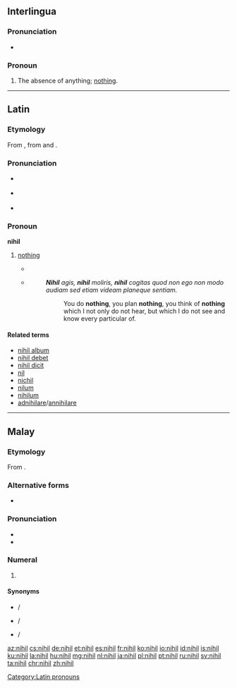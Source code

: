 ==Interlingua==

===Pronunciation===
* {{IPA|/ˈnihil/|lang=ia}}

===Pronoun===
{{head|ia|pronoun}}

# {{context|indefinite|lang=ia}} The absence of anything; [[nothing]].

----

==Latin==

===Etymology===
From {{term|nihilum|lang=la}}, from {{term|ne-||not|lang=la}} and {{term|hilum||a [[trifle]], a [[bagatelle]]|lang=la}}.

===Pronunciation===
* {{a|Classical}} {{IPA|/ˈni.hil/|lang=la}}
* {{a|Ecclesiastical}} {{IPA|/ˈni.kil/|lang=la}}
* {{audio|la-cls-nihil.ogg|Audio (Classical)|lang=la}}

===Pronoun===
'''nihil''' {{g|n}} 

# {{context|indefinite|lang=la}} [[nothing]]
#* {{Q|la|Terence|Heauton Timorumenos|1|77|quote=Homo sum, humani '''nihil''' a me alienum puto.|trans=I am a man, I consider '''nothing''' that is human alien to me.}}
#* {{RQ:Cicero Catiline}}
#*: '''''Nihil''' agis, '''nihil''' moliris, '''nihil''' cogitas quod non ego non modo audiam sed etiam videam planeque sentiam.''
#*:: You do '''nothing''', you plan '''nothing''', you think of '''nothing''' which I not only do not hear, but which I do not see and know every particular of. 
#: {{usex|lang=la|inline=1|'''Nihil'''[[-ne|ne]] in mentem?|t=Does '''nothing''' come to mind?}}
#: {{usex|lang=la|inline=1|'''Nihil''' est.|t=It's '''nothing'''.}}

====Related terms====
* [[nihil album]]
* [[nihil debet]]
* [[nihil dicit]]
* [[nil]]
* [[nichil]]
* [[nilum]]
* [[nihilum]]
* [[adnihilare]]/[[annihilare]]

[[Category:Latin pronouns]]

----

==Malay==
{{cardinalbox|ms||0|1||satu}}

===Etymology===
From {{etyl|la|ms}} {{term|nihil|lang=la}}.

===Alternative forms===
* {{l|ms|نيهيل|sc=Arab}}

===Pronunciation===
* {{IPA|/nihel/|lang=ms}}
* {{rhymes|hel|el|lang=ms}}

===Numeral===
{{head|ms|numeral|Jawi spelling|نيهيل}}

# {{context|cardinal|lang=ms}} {{l|en|zero}}

====Synonyms====
* {{l|ms|kosong}} / {{l|ms|کوسوڠ|sc=Arab}}
* {{l|ms|sifar}} / {{l|ms|صفر|sc=Arab}}
* {{l|ms|nol}} / {{l|ms|نول|sc=Arab}}

[[az:nihil]]
[[cs:nihil]]
[[de:nihil]]
[[et:nihil]]
[[es:nihil]]
[[fr:nihil]]
[[ko:nihil]]
[[io:nihil]]
[[id:nihil]]
[[is:nihil]]
[[ku:nihil]]
[[la:nihil]]
[[hu:nihil]]
[[mg:nihil]]
[[nl:nihil]]
[[ja:nihil]]
[[pl:nihil]]
[[pt:nihil]]
[[ru:nihil]]
[[sv:nihil]]
[[ta:nihil]]
[[chr:nihil]]
[[zh:nihil]]